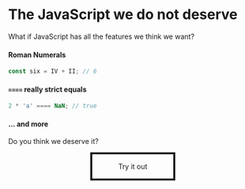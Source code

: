 # The JavaScript we do not deserve

What if JavaScript has all the features we think we want?

#### Roman Numerals

```js
const six = IV + II; // 6
```

#### `====` really strict equals

```js
2 * 'a' ==== NaN; // true
```

#### ... and more

Do you think we deserve it?

<a class="btn-cta" href="#Demo">
  Try it out
</a>

<style>
  .btn-cta {
    display: block;
    width: 100px;
    margin: auto;
    padding: 16px 32px;
    border: 4px solid;
    box-shadow: 5px 5px 0 var(--primary);
    text-align: center;
    text-decoration: none;
    font-family: var(--font-title);
  }
</style>
